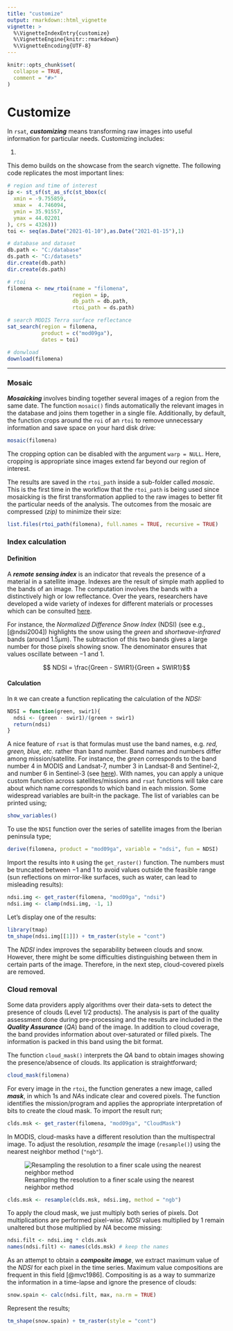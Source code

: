 ```yaml
---
title: "customize"
output: rmarkdown::html_vignette
vignette: >
  %\VignetteIndexEntry{customize}
  %\VignetteEngine{knitr::rmarkdown}
  %\VignetteEncoding{UTF-8}
---
```


```r
knitr::opts_chunk$set(
  collapse = TRUE,
  comment = "#>"
)
```

# Customize

In `rsat`, ***customizing*** means transforming raw images into useful information for particular needs. Customizing includes:

1.  

This demo builds on the showcase from the search vignette. The following code replicates the most important lines:

```r
# region and time of interest
ip <- st_sf(st_as_sfc(st_bbox(c(
  xmin = -9.755859,
  xmax =  4.746094,
  ymin = 35.91557,
  ymax = 44.02201 
), crs = 4326)))
toi <- seq(as.Date("2021-01-10"),as.Date("2021-01-15"),1)

# database and dataset
db.path <- "C:/database"
ds.path <- "C:/datasets"
dir.create(db.path)
dir.create(ds.path)

# rtoi
filomena <- new_rtoi(name = "filomena",
                     region = ip,
                     db_path = db.path,
                     rtoi_path = ds.path)

# search MODIS Terra surface reflectance
sat_search(region = filomena,
           product = c("mod09ga"),
           dates = toi)

# donwload
download(filomena)
```

------------------------------------------------------------------------

### Mosaic {#basic-mosaic}

***Mosaicking*** involves binding together several images of a region from the same date. The function `mosaic()` finds automatically the relevant images in the database and joins them together in a single file. Additionally, by default, the function crops around the `roi` of an `rtoi` to remove unnecessary information and save space on your hard disk drive:

```r
mosaic(filomena)
```

The cropping option can be disabled with the argument `warp = NULL`. Here, cropping is appropriate since images extend far beyond our region of interest.

The results are saved in the `rtoi_path` inside a sub-folder called *mosaic*. This is the first time in the workflow that the `rtoi_path` is being used since mosaicking is the first transformation applied to the raw images to better fit the particular needs of the analysis. The outcomes from the mosaic are compressed (*zip)* to minimize their size:

```r
list.files(rtoi_path(filomena), full.names = TRUE, recursive = TRUE)
```

### Index calculation {#index-calculation}

#### Definition

A ***remote sensing index*** is an indicator that reveals the presence of a material in a satellite image. Indexes are the result of simple math applied to the bands of an image. The computation involves the bands with a distinctively high or low reflectance. Over the years, researchers have developed a wide variety of indexes for different materials or processes which can be consulted [here](https://www.indexdatabase.de/db/i.php).

For instance, the *Normalized Difference Snow Index* (NDSI) (see e.g., [@ndsi2004]) highlights the snow using the *green* and *shortwave-infrared* bands (around $1.5 \mu m$). The subtraction of this two bands gives a large number for those pixels showing snow. The denominator ensures that values oscillate between $-1$ and $1$.

$$ NDSI = \frac{Green - SWIR1}{Green + SWIR1}$$

#### Calculation

In `R` we can create a function replicating the calculation of the *NDSI:*

```r
NDSI = function(green, swir1){
  ndsi <- (green - swir1)/(green + swir1)
  return(ndsi)
}
```

A nice feature of `rsat` is that formulas must use the band names, e.g. *red, green, blue, etc.* rather than band number. Band names and numbers differ among mission/satellite. For instance, the *green* corresponds to the band number $4$ in MODIS and Landsat-7, number $3$ in Landsat-8 and Sentinel-2, and number $6$ in Sentinel-3 (see [here](https://drive.google.com/file/d/1cSw4LaTLPlGBHmG8v7uwH54f-m9jZz1N/view?usp=sharing)). With names, you can apply a unique custom function across satellites/missions and `rsat` functions will take care about which name corresponds to which band in each mission. Some widespread variables are built-in the package. The list of variables can be printed using;

```r
show_variables()
```

To use the `NDSI` function over the series of satellite images from the Iberian peninsula type;

```r
derive(filomena, product = "mod09ga", variable = "ndsi", fun = NDSI)
```

Import the results into `R` using the `get_raster()` function. The numbers must be truncated between $-1$ and $1$ to avoid values outside the feasible range (sun reflections on mirror-like surfaces, such as water, can lead to misleading results):

```r
ndsi.img <- get_raster(filomena, "mod09ga", "ndsi")
ndsi.img <- clamp(ndsi.img, -1, 1)
```

Let's display one of the results:

```r
library(tmap)
tm_shape(ndsi.img[[1]]) + tm_raster(style = "cont")
```

The *NDSI* index improves the separability between clouds and snow. However, there might be some difficulties distinguishing between them in certain parts of the image. Therefore, in the next step, cloud-covered pixels are removed.

### Cloud removal {#cloud-removal}

Some data providers apply algorithms over their data-sets to detect the presence of clouds (Level 1/2 products). The analysis is part of the quality assessment done during pre-processing and the results are included in the ***Quality Assurance*** (*QA*) band of the image. In addition to cloud coverage, the band provides information about over-saturated or filled pixels. The information is packed in this band using the bit format.

The function `cloud_mask()` interprets the *QA* band to obtain images showing the presence/absence of clouds. Its application is straightforward;

```r
cloud_mask(filomena)
```

For every image in the `rtoi`, the function generates a new image, called ***mask***, in which $1$s and $NA$s indicate clear and covered pixels. The function identifies the mission/program and applies the appropriate interpretation of bits to create the cloud mask. To import the result run;

```r
clds.msk <- get_raster(filomena, "mod09ga", "CloudMask")
```

In MODIS, cloud-masks have a different resolution than the multispectral image. To adjust the resolution, *resample* the image (`resample()`) using the nearest neighbor method (`"ngb"`).

![Resampling the resolution to a finer scale using the nearest neighbor method](imgs/resample.PNG "Resampling the resolution to a finer scale using the nearest neighbor method")

```r
clds.msk <- resample(clds.msk, ndsi.img, method = "ngb")
```

To apply the cloud mask, we just multiply both series of pixels. Dot multiplications are performed pixel-wise. *NDSI* values multiplied by $1$ remain unaltered but those multiplied by $NA$ become missing:

```r
ndsi.filt <- ndsi.img * clds.msk
names(ndsi.filt) <- names(clds.msk) # keep the names
```

As an attempt to obtain a ***composite image***, we extract maximum value of the *NDSI* for each pixel in the time series. Maximum value compositions are frequent in this field [@mvc1986]. Compositing is as a way to summarize the information in a time-lapse and ignore the presence of clouds:

```r
snow.spain <- calc(ndsi.filt, max, na.rm = TRUE)
```

Represent the results;

```r
tm_shape(snow.spain) + tm_raster(style = "cont")
```

